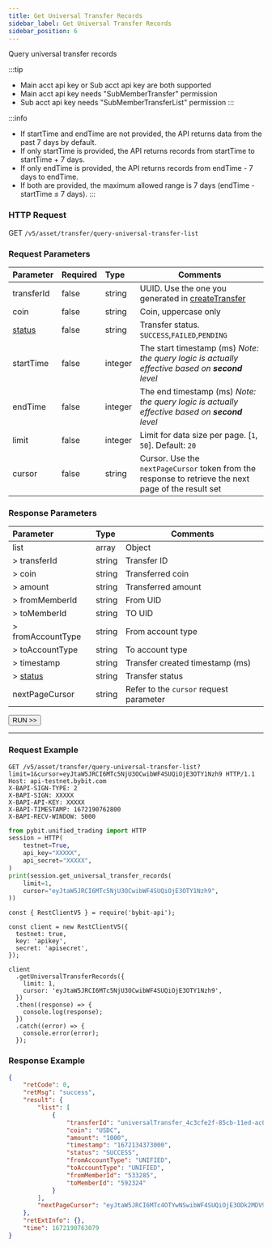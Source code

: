 ```yaml
---
title: Get Universal Transfer Records
sidebar_label: Get Universal Transfer Records
sidebar_position: 6
---
```


Query universal transfer records

:::tip
* Main acct api key or Sub acct api key are both supported
* Main acct api key needs "SubMemberTransfer" permission
* Sub acct api key needs "SubMemberTransferList" permission
:::

:::info
* If startTime and endTime are not provided, the API returns data from the past 7 days by default.
* If only startTime is provided, the API returns records from startTime to startTime + 7 days.
* If only endTime is provided, the API returns records from endTime - 7 days to endTime.
* If both are provided, the maximum allowed range is 7 days (endTime - startTime ≤ 7 days).
:::

### HTTP Request
GET `/v5/asset/transfer/query-universal-transfer-list`

### Request Parameters
| Parameter | Required | Type | Comments|
|:----- |:-------|:-----|------ |
|transferId |false |string |UUID. Use the one you generated in [createTransfer](create-inter-transfer#response-parameters) |
|coin |false |string |Coin, uppercase only |
|[status](../../enum#transferstatus) |false |string |Transfer status. `SUCCESS`,`FAILED`,`PENDING` |
|startTime |false |integer |The start timestamp (ms) _Note: the query logic is actually effective based on **second** level_ |
|endTime |false |integer |The end timestamp (ms) _Note: the query logic is actually effective based on **second** level_|
|limit |false |integer |Limit for data size per page. [`1`, `50`]. Default: `20`|
|cursor |false |string |Cursor. Use the `nextPageCursor` token from the response to retrieve the next page of the result set|

### Response Parameters
| Parameter | Type | Comments|
|:----- |:-----|----- |
|list |array|Object |
|> transferId |string |Transfer ID |
|> coin |string |Transferred coin |
|> amount |string |Transferred amount |
|> fromMemberId |string |From UID |
|> toMemberId |string |TO UID |
|> fromAccountType |string |From account type |
|> toAccountType |string |To account type |
|> timestamp |string |Transfer created timestamp (ms) |
|> [status](../../enum#transferstatus) |string |Transfer status |
|nextPageCursor |string|Refer to the `cursor` request parameter |

<a href="/api-explorer/v5/asset/unitransfer-list"><Button>RUN >></Button></a>

---

### Request Example

<Tabs groupId="programming-languages">
<TabItem value="http" label="HTTP">

```http
GET /v5/asset/transfer/query-universal-transfer-list?limit=1&cursor=eyJtaW5JRCI6MTc5NjU3OCwibWF4SUQiOjE3OTY1Nzh9 HTTP/1.1
Host: api-testnet.bybit.com
X-BAPI-SIGN-TYPE: 2
X-BAPI-SIGN: XXXXX
X-BAPI-API-KEY: XXXXX
X-BAPI-TIMESTAMP: 1672190762800
X-BAPI-RECV-WINDOW: 5000
```

</TabItem>
<TabItem value="python" label="Python">

```python
from pybit.unified_trading import HTTP
session = HTTP(
    testnet=True,
    api_key="XXXXX",
    api_secret="XXXXX",
)
print(session.get_universal_transfer_records(
    limit=1,
    cursor="eyJtaW5JRCI6MTc5NjU3OCwibWF4SUQiOjE3OTY1Nzh9",
))
```

</TabItem>

<TabItem value="Node" label="Node.js">

```n4js
const { RestClientV5 } = require('bybit-api');

const client = new RestClientV5({
  testnet: true,
  key: 'apikey',
  secret: 'apisecret',
});

client
  .getUniversalTransferRecords({
    limit: 1,
    cursor: 'eyJtaW5JRCI6MTc5NjU3OCwibWF4SUQiOjE3OTY1Nzh9',
  })
  .then((response) => {
    console.log(response);
  })
  .catch((error) => {
    console.error(error);
  });
```

</TabItem>
</Tabs>

### Response Example

```json
{
    "retCode": 0,
    "retMsg": "success",
    "result": {
        "list": [
            {
                "transferId": "universalTransfer_4c3cfe2f-85cb-11ed-ac09-9e37823c81cd_533285",
                "coin": "USDC",
                "amount": "1000",
                "timestamp": "1672134373000",
                "status": "SUCCESS",
                "fromAccountType": "UNIFIED",
                "toAccountType": "UNIFIED",
                "fromMemberId": "533285",
                "toMemberId": "592324"
            }
        ],
        "nextPageCursor": "eyJtaW5JRCI6MTc4OTYwNSwibWF4SUQiOjE3ODk2MDV9"
    },
    "retExtInfo": {},
    "time": 1672190763079
}
```
